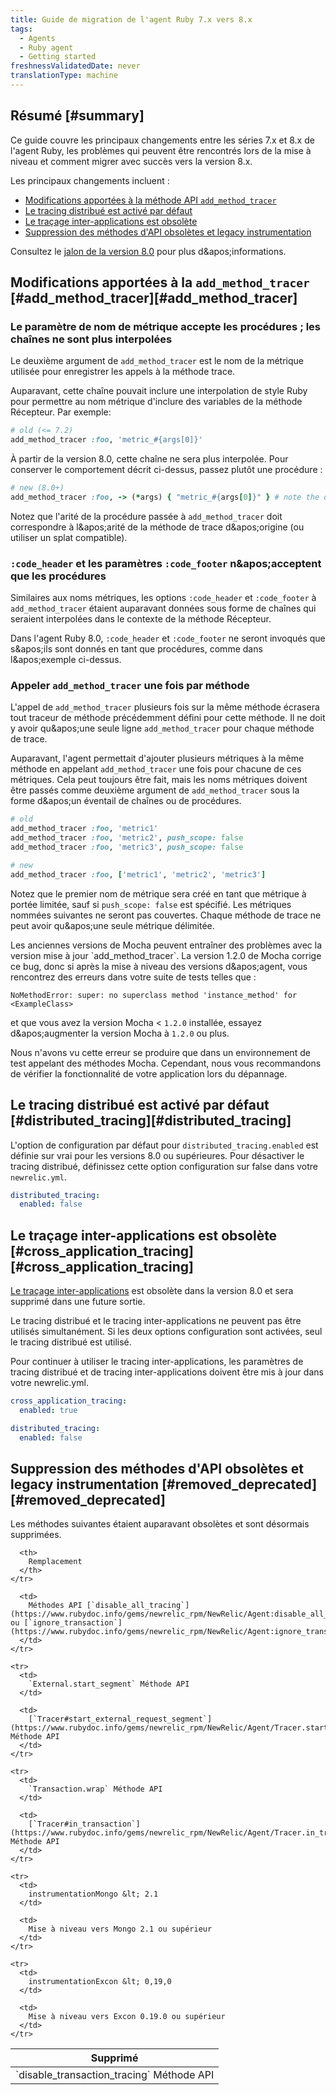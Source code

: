 ```yaml
---
title: Guide de migration de l'agent Ruby 7.x vers 8.x
tags:
  - Agents
  - Ruby agent
  - Getting started
freshnessValidatedDate: never
translationType: machine
---
```


## Résumé [#summary]

Ce guide couvre les principaux changements entre les séries 7.x et 8.x de l&apos;agent Ruby, les problèmes qui peuvent être rencontrés lors de la mise à niveau et comment migrer avec succès vers la version 8.x.

Les principaux changements incluent :

* [Modifications apportées à la méthode API `add_method_tracer`](#add_method_tracer)
* [Le tracing distribué est activé par défaut](#distributed_tracing)
* [Le traçage inter-applications est obsolète](#cross_application_tracing)
* [Suppression des méthodes d&apos;API obsolètes et legacy instrumentation](#removed_deprecated)

Consultez le [jalon de la version 8.0](https://github.com/newrelic/newrelic-ruby-agent/milestone/10?closed=1) pour plus d&amp;apos;informations.

## Modifications apportées à la `add_method_tracer` [#add\_method\_tracer][#add_method_tracer]

### Le paramètre de nom de métrique accepte les procédures ; les chaînes ne sont plus interpolées

Le deuxième argument de `add_method_tracer` est le nom de la métrique utilisée pour enregistrer les appels à la méthode trace.

Auparavant, cette chaîne pouvait inclure une interpolation de style Ruby pour permettre au nom métrique d&apos;inclure des variables de la méthode Récepteur. Par exemple:

```ruby
# old (<= 7.2)
add_method_tracer :foo, 'metric_#{args[0]}'
```

À partir de la version 8.0, cette chaîne ne sera plus interpolée. Pour conserver le comportement décrit ci-dessus, passez plutôt une procédure :

```ruby
# new (8.0+)
add_method_tracer :foo, -> (*args) { "metric_#{args[0]}" } # note the double-quotes
```

Notez que l&apos;arité de la procédure passée à `add_method_tracer` doit correspondre à l&amp;apos;arité de la méthode de trace d&amp;apos;origine (ou utiliser un splat compatible).

### `:code_header` et les paramètres `:code_footer` n&amp;apos;acceptent que les procédures

Similaires aux noms métriques, les options `:code_header` et `:code_footer` à `add_method_tracer` étaient auparavant données sous forme de chaînes qui seraient interpolées dans le contexte de la méthode Récepteur.

Dans l&apos;agent Ruby 8.0, `:code_header` et `:code_footer` ne seront invoqués que s&amp;apos;ils sont donnés en tant que procédures, comme dans l&amp;apos;exemple ci-dessus.

### Appeler `add_method_tracer` une fois par méthode

L&apos;appel de `add_method_tracer` plusieurs fois sur la même méthode écrasera tout traceur de méthode précédemment défini pour cette méthode. Il ne doit y avoir qu&amp;apos;une seule ligne `add_method_tracer` pour chaque méthode de trace.

Auparavant, l&apos;agent permettait d&apos;ajouter plusieurs métriques à la même méthode en appelant `add_method_tracer` une fois pour chacune de ces métriques. Cela peut toujours être fait, mais les noms métriques doivent être passés comme deuxième argument de `add_method_tracer` sous la forme d&amp;apos;un éventail de chaînes ou de procédures.

```ruby
# old
add_method_tracer :foo, 'metric1'
add_method_tracer :foo, 'metric2', push_scope: false
add_method_tracer :foo, 'metric3', push_scope: false
```

```ruby
# new
add_method_tracer :foo, ['metric1', 'metric2', 'metric3']
```

Notez que le premier nom de métrique sera créé en tant que métrique à portée limitée, sauf si `push_scope: false` est spécifié. Les métriques nommées suivantes ne seront pas couvertes. Chaque méthode de trace ne peut avoir qu&amp;apos;une seule métrique délimitée.

<Callout variant="tip">
  Les anciennes versions de Mocha peuvent entraîner des problèmes avec la version mise à jour `add_method_tracer`. La version 1.2.0 de Mocha corrige ce bug, donc si après la mise à niveau des versions d&amp;apos;agent, vous rencontrez des erreurs dans votre suite de tests telles que :

  ```
  NoMethodError: super: no superclass method 'instance_method' for <ExampleClass>
  ```

  et que vous avez la version Mocha &lt; `1.2.0` installée, essayez d&amp;apos;augmenter la version Mocha à `1.2.0` ou plus.

  Nous n&apos;avons vu cette erreur se produire que dans un environnement de test appelant des méthodes Mocha. Cependant, nous vous recommandons de vérifier la fonctionnalité de votre application lors du dépannage.
</Callout>

## Le tracing distribué est activé par défaut [#distributed\_tracing][#distributed_tracing]

L&apos;option de configuration par défaut pour `distributed_tracing.enabled` est définie sur vrai pour les versions 8.0 ou supérieures. Pour désactiver le tracing distribué, définissez cette option configuration sur false dans votre `newrelic.yml`.

```yml
distributed_tracing:
  enabled: false
```

## Le traçage inter-applications est obsolète [#cross\_application\_tracing][#cross_application_tracing]

[Le traçage inter-applications](/docs/agents/ruby-agent/features/cross-application-tracing-ruby/) est obsolète dans la version 8.0 et sera supprimé dans une future sortie.

<Callout variant="tip">
  Le tracing distribué et le tracing inter-applications ne peuvent pas être utilisés simultanément. Si les deux options configuration sont activées, seul le tracing distribué est utilisé.

  Pour continuer à utiliser le tracing inter-applications, les paramètres de tracing distribué et de tracing inter-applications doivent être mis à jour dans votre newrelic.yml.

  ```yml
  cross_application_tracing:
    enabled: true

  distributed_tracing:
    enabled: false
  ```
</Callout>

## Suppression des méthodes d&apos;API obsolètes et legacy instrumentation [#removed\_deprecated][#removed_deprecated]

Les méthodes suivantes étaient auparavant obsolètes et sont désormais supprimées.

<table>
  <thead>
    <tr>
      <th>
        Supprimé
      </th>

      <th>
        Remplacement
      </th>
    </tr>
  </thead>

  <tbody>
    <tr>
      <td>
        `disable_transaction_tracing` Méthode API
      </td>

      <td>
        Méthodes API [`disable_all_tracing`](https://www.rubydoc.info/gems/newrelic_rpm/NewRelic/Agent:disable_all_tracing) ou [`ignore_transaction`](https://www.rubydoc.info/gems/newrelic_rpm/NewRelic/Agent:ignore_transaction)
      </td>
    </tr>

    <tr>
      <td>
        `External.start_segment` Méthode API
      </td>

      <td>
        [`Tracer#start_external_request_segment`](https://www.rubydoc.info/gems/newrelic_rpm/NewRelic/Agent/Tracer.start_external_request_segment) Méthode API
      </td>
    </tr>

    <tr>
      <td>
        `Transaction.wrap` Méthode API
      </td>

      <td>
        [`Tracer#in_transaction`](https://www.rubydoc.info/gems/newrelic_rpm/NewRelic/Agent/Tracer.in_transaction) Méthode API
      </td>
    </tr>

    <tr>
      <td>
        instrumentationMongo &lt; 2.1
      </td>

      <td>
        Mise à niveau vers Mongo 2.1 ou supérieur
      </td>
    </tr>

    <tr>
      <td>
        instrumentationExcon &lt; 0,19,0
      </td>

      <td>
        Mise à niveau vers Excon 0.19.0 ou supérieur
      </td>
    </tr>
  </tbody>
</table>